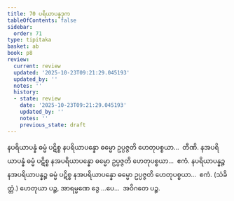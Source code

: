 ```yaml
---
title: 70 ပရိယာပန္နဒုက
tableOfContents: false
sidebar:
  order: 71
type: tipitaka
basket: ab
book: p8
review:
  current: review
  updated: '2025-10-23T09:21:29.045193'
  updated_by: ''
  notes: ''
  history:
  - state: review
    date: '2025-10-23T09:21:29.045193'
    updated_by: ''
    notes: ''
    previous_state: draft
---
```



<ReviewStatus review={frontmatter.review} showDetails={true} />

<HypothesisAnnotation frontmatter={frontmatter} />

<DynamicBreadcrumb />

<Division number="89" book="p8" e="ch" v="40" p="103">

<Paragraph number="294" book="p8">
နပရိယာပန္နံ ဓမ္မံ ပဋိစ္စ နပရိယာပန္နော ဓမ္မော ဥပ္ပဇ္ဇတိ ဟေတုပစ္စယာ…  တီဏိ.
</Paragraph>

<Paragraph number="295" book="p8">
နအပရိယာပန္နံ ဓမ္မံ ပဋိစ္စ နအပရိယာပန္နော ဓမ္မော ဥပ္ပဇ္ဇတိ ဟေတုပစ္စယာ…  ဧကံ.
</Paragraph>

<Paragraph number="296" book="p8">
နပရိယာပန္နဉ္စ နအပရိယာပန္နဉ္စ ဓမ္မံ ပဋိစ္စ နအပရိယာပန္နော ဓမ္မော ဥပ္ပဇ္ဇတိ ဟေတုပစ္စယာ…  ဧကံ. (သံခိတ္တံ.)
</Paragraph>

<Paragraph number="297" book="p8">
ဟေတုယာ ပဉ္စ, အာရမ္မဏေ ဒွေ …ပေ…  အဝိဂတေ ပဉ္စ.
</Paragraph>
</Division>